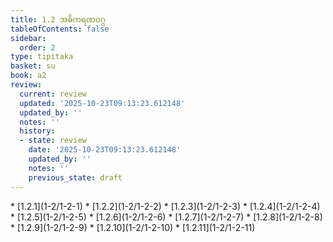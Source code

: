 ```yaml
---
title: 1.2 အဓိကရဏဝဂ္ဂ
tableOfContents: false
sidebar:
  order: 2
type: tipitaka
basket: su
book: a2
review:
  current: review
  updated: '2025-10-23T09:13:23.612148'
  updated_by: ''
  notes: ''
  history:
  - state: review
    date: '2025-10-23T09:13:23.612148'
    updated_by: ''
    notes: ''
    previous_state: draft
---
```



<ReviewStatus review={frontmatter.review} showDetails={true} />

<HypothesisAnnotation frontmatter={frontmatter} />

<DynamicBreadcrumb />



<TableOfContents book="a2" section="1.2">
* [1.2.1](1-2/1-2-1)
* [1.2.2](1-2/1-2-2)
* [1.2.3](1-2/1-2-3)
* [1.2.4](1-2/1-2-4)
* [1.2.5](1-2/1-2-5)
* [1.2.6](1-2/1-2-6)
* [1.2.7](1-2/1-2-7)
* [1.2.8](1-2/1-2-8)
* [1.2.9](1-2/1-2-9)
* [1.2.10](1-2/1-2-10)
* [1.2.11](1-2/1-2-11)
</TableOfContents>